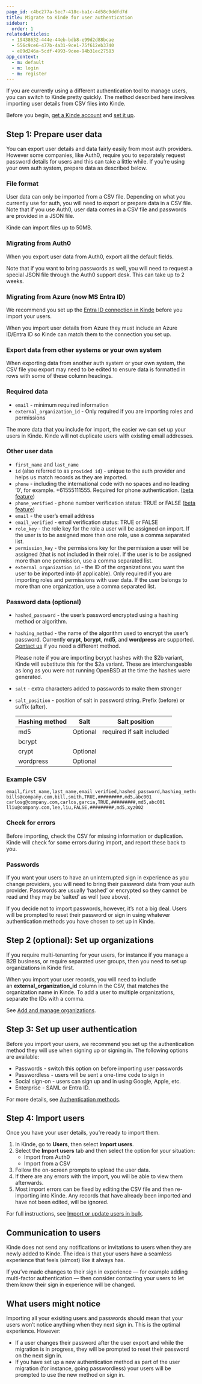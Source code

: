 ```yaml
---
page_id: c4bc277a-5ec7-418c-ba1c-4d58c9ddfd7d
title: Migrate to Kinde for user authentication
sidebar:
  order: 1
relatedArticles:
  - 19438632-444e-44eb-bdb8-e99d2d88bcae
  - 556c9ce6-477b-4a31-9ce1-75f612eb3740
  - e89d246a-5cdf-4993-9cee-94b31ec27583
app_context:
  - m: default
  - m: login
  - m: register
---
```


If you are currently using a different authentication tool to manage users, you can switch to Kinde pretty quickly. The method described here involves importing user details from CSV files into Kinde.

Before you begin, [get a Kinde account](https://app.kinde.com/register) and [set it up](/get-started/guides/first-things-first/).

## Step 1: Prepare user data

You can export user details and data fairly easily from most auth providers. However some companies, like Auth0, require you to separately request password details for users and this can take a little while. If you’re using your own auth system, prepare data as described below.

### File format

User data can only be imported from a CSV file. Depending on what you currently use for auth, you will need to export or prepare data in a CSV file. Note that if you use Auth0, user data comes in a CSV file and passwords are provided in a JSON file.

Kinde can import files up to 50MB.

### Migrating from Auth0

When you export user data from Auth0, export all the default fields.

Note that if you want to bring passwords as well, you will need to request a special JSON file through the Auth0 support desk. This can take up to 2 weeks.

### Migrating from Azure (now MS Entra ID)

We recommend you set up the [Entra ID connection in Kinde](/authenticate/enterprise-connections/azure/) before you import your users.

When you import user details from Azure they must include an Azure ID/Entra ID so Kinde can match them to the connection you set up.

### Export data from other systems or your own system

When exporting data from another auth system or your own system, the CSV file you export may need to be edited to ensure data is formatted in rows with some of these column headings.

### Required **data**

- `email` - minimum required information
- `external_organization_id` - Only required if you are importing roles and permissions

<Aside>

The more data that you include for import, the easier we can set up your users in Kinde. Kinde will not duplicate users with existing email addresses.

</Aside>

### **Other user data**

- `first_name` and `last_name`
- `id` (also referred to as `provided id`) - unique to the auth provider and helps us match records as they are imported.
- `phone` - including the international code with no spaces and no leading ‘0’, for example. +61555111555. Required for phone authentication. ([beta feature](https://kinde-21631392.hs-sites.com/en-au/beta-feature-interest))
- `phone_verified` - phone number verification status: TRUE or FALSE ([beta feature](https://kinde-21631392.hs-sites.com/en-au/beta-feature-interest))
- `email` - the user’s email address
- `email_verified` - email verification status: TRUE or FALSE
- `role_key` - the role key for the role a user will be assigned on import. If the user is to be assigned more than one role, use a comma separated list.
- `permission_key` - the permissions key for the permission a user will be assigned (that is not included in their role). If the user is to be assigned more than one permission, use a comma separated list.
- `external_organization_id` - the ID of the organizations you want the user to be imported into (if applicable). Only required if you are importing roles and permissions with user data. If the user belongs to more than one organization, use a comma separated list.

### Password data (optional)

- `hashed_password` - the user’s password encrypted using a hashing method or algorithm.
- `hashing_method` - the name of the algorithm used to encrypt the user’s password. Currently **crypt**, **bcrypt**, **md5**, and **wordpress** are supported. [Contact us](https://kinde-21631392.hs-sites.com/en-au/feature-request) if you need a different method.

    <Aside title="bcrypt $2b variant support:">

  Please note if you are importing bcrypt hashes with the $2b variant, Kinde will substitute this for the $2a variant. These are interchangeable as long as you were not running OpenBSD at the time the hashes were generated.

    </Aside>

- `salt` - extra characters added to passwords to make them stronger
- `salt_position` - position of salt in password string. Prefix (before) or suffix (after).

  | Hashing method | Salt     | Salt position             |
  | -------------- | -------- | ------------------------- |
  | md5            | Optional | required if salt included |
  | bcrypt         |          |                           |
  | crypt          | Optional |                           |
  | wordpress      | Optional |                           |

### Example CSV

```text
email,first_name,last_name,email_verified,hashed_password,hashing_method,external_organization_id
bills@company.com,bill,smith,TRUE,#########,md5,abc001
carlosg@company.com,carlos,garcia,TRUE,#########,md5,abc001
lliu@company.com,lee,liu,FALSE,#########,md5,xyz002
```

### Check for errors

Before importing, check the CSV for missing information or duplication. Kinde will check for some errors during import, and report these back to you.

### Passwords

If you want your users to have an uninterrupted sign in experience as you change providers, you will need to bring their password data from your auth provider. Passwords are usually ‘hashed’ or encrypted so they cannot be read and they may be ‘salted’ as well (see above).

If you decide not to import passwords, however, it’s not a big deal. Users will be prompted to reset their password or sign in using whatever authentication methods you have chosen to set up in Kinde.

## Step 2 (optional): Set up organizations

If you require multi-tenanting for your users, for instance if you manage a B2B business, or require separated user groups, then you need to set up organizations in Kinde first.

When you import your user records, you will need to include an **external_organization_id** column in the CSV, that matches the organization name in Kinde. To add a user to multiple organizations, separate the IDs with a comma.

See [Add and manage organizations](/build/organizations/add-and-manage-organizations/).

## Step 3: Set up user authentication

Before you import your users, we recommend you set up the authentication method they will use when signing up or signing in. The following options are available:

- Passwords - switch this option on before importing user passwords
- Passwordless - users will be sent a one-time code to sign in
- Social sign-on - users can sign up and in using Google, Apple, etc.
- Enterprise - SAML or Entra ID.

For more details, see [Authentication methods](/authenticate/authentication-methods/set-up-user-authentication/).

## Step 4: Import users

Once you have your user details, you’re ready to import them.

1. In Kinde, go to **Users**, then select **Import users**.
2. Select the **Import users** tab and then select the option for your situation:
   - Import from Auth0
   - Import from a CSV
3. Follow the on-screen prompts to upload the user data.
4. If there are any errors with the import, you will be able to view them afterwards.
5. Most import errors can be fixed by editing the CSV file and then re-importing into Kinde. Any records that have already been imported and have not been edited, will be ignored.

For full instructions, see [Import or update users in bulk](/manage-users/add-and-edit/import-users-in-bulk/).

## Communication to users

Kinde does not send any notifications or invitations to users when they are newly added to Kinde. The idea is that your users have a seamless experience that feels (almost) like it always has.

If you’ve made changes to their sign in experience — for example adding multi-factor authentication — then consider contacting your users to let them know their sign in experience will be changed.

## What users might notice

Importing all your exisiting users and passwords should mean that your users won’t notice anything when they next sign in. This is the optimal experience. However:

- If a user changes their password after the user export and while the migration is in progress, they will be prompted to reset their password on the next sign in.
- If you have set up a new authentication method as part of the user migration (for instance, going passwordless) your users will be prompted to use the new method on sign in.

